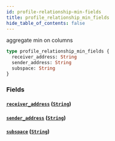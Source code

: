 ```yaml
---
id: profile-relationship-min-fields
title: profile_relationship_min_fields
hide_table_of_contents: false
---
```



aggregate min on columns

```graphql
type profile_relationship_min_fields {
  receiver_address: String
  sender_address: String
  subspace: String
}
```


### Fields

#### [`receiver_address`](#) ([`String`](../scalars/string))




#### [`sender_address`](#) ([`String`](../scalars/string))




#### [`subspace`](#) ([`String`](../scalars/string))






